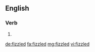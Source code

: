 ==English==

===Verb===
{{head|en|verb form}}

# {{en-past of|fizzle}}

[[de:fizzled]]
[[fa:fizzled]]
[[mg:fizzled]]
[[vi:fizzled]]